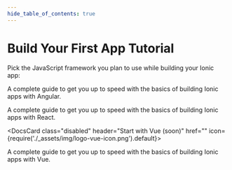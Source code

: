 ```yaml
---
hide_table_of_contents: true
---
```



# Build Your First App Tutorial

Pick the JavaScript framework you plan to use while building your Ionic app:

<DocsCards>
  <DocsCard header="Start with Angular" href="../angular/your-first-app" icon={require('./_assets/img/logo-angular-icon.png').default}>
    <p>A complete guide to get you up to speed with the basics of building Ionic apps with Angular.</p>
  </DocsCard>
<DocsCard
  header="Start with React"
  href="../react/your-first-app"
  icon={require('./_assets/img/logo-react-icon.png').default}
>
  <p>A complete guide to get you up to speed with the basics of building Ionic apps with React.</p>
</DocsCard>

  <DocsCard class="disabled" header="Start with Vue (soon)" href="" icon={require('./_assets/img/logo-vue-icon.png').default}>
    <p>A complete guide to get you up to speed with the basics of building Ionic apps with Vue.</p>
  </DocsCard>
</DocsCards>

